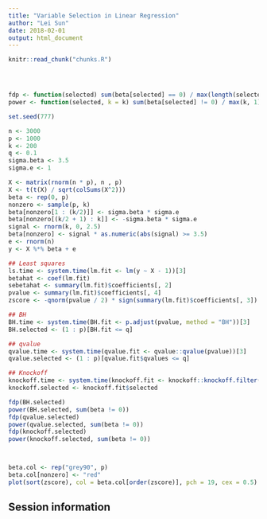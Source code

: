 ```yaml
---
title: "Variable Selection in Linear Regression"
author: "Lei Sun"
date: 2018-02-01
output: html_document
---
```


<!-- The file analysis/chunks.R contains chunks that define default settings
shared across the workflowr files. -->
```r
knitr::read_chunk("chunks.R")
```

<!-- Update knitr chunk options -->
```r
```

<!-- Insert the date the file was last updated -->
```r
```

<!-- Insert the code version (Git commit SHA1) if Git repository exists and R
 package git2r is installed -->
```r
```

<!-- Add your analysis here -->

```r
fdp <- function(selected) sum(beta[selected] == 0) / max(length(selected), 1)
power <- function(selected, k = k) sum(beta[selected] != 0) / max(k, 1)

set.seed(777)

n <- 3000
p <- 1000
k <- 200
q <- 0.1
sigma.beta <- 3.5
sigma.e <- 1

X <- matrix(rnorm(n * p), n , p)
X <- t(t(X) / sqrt(colSums(X^2)))
beta <- rep(0, p)
nonzero <- sample(p, k)
beta[nonzero[1 : (k/2)]] <- sigma.beta * sigma.e
beta[nonzero[(k/2 + 1) : k]] <- -sigma.beta * sigma.e
signal <- rnorm(k, 0, 2.5)
beta[nonzero] <- signal * as.numeric(abs(signal) >= 3.5)
e <- rnorm(n)
y <- X %*% beta + e

## Least squares
ls.time <- system.time(lm.fit <- lm(y ~ X - 1))[3]
betahat <- coef(lm.fit)
sebetahat <- summary(lm.fit)$coefficients[, 2]
pvalue <- summary(lm.fit)$coefficients[, 4]
zscore <- -qnorm(pvalue / 2) * sign(summary(lm.fit)$coefficients[, 3])

## BH
BH.time <- system.time(BH.fit <- p.adjust(pvalue, method = "BH"))[3]
BH.selected <- (1 : p)[BH.fit <= q]

## qvalue
qvalue.time <- system.time(qvalue.fit <- qvalue::qvalue(pvalue))[3]
qvalue.selected <- (1 : p)[qvalue.fit$qvalues <= q]

## Knockoff
knockoff.time <- system.time(knockoff.fit <- knockoff::knockoff.filter(X, y, knockoffs = create.fixed, statistic = stat.glmnet_lambdasmax, fdr = q))[3]
knockoff.selected <- knockoff.fit$selected

fdp(BH.selected)
power(BH.selected, sum(beta != 0))
fdp(qvalue.selected)
power(qvalue.selected, sum(beta != 0))
fdp(knockoff.selected)
power(knockoff.selected, sum(beta != 0))



beta.col <- rep("grey90", p)
beta.col[nonzero] <- "red"
plot(sort(zscore), col = beta.col[order(zscore)], pch = 19, cex = 0.5)

```

## Session information

<!-- Insert the session information into the document -->
```r
```
